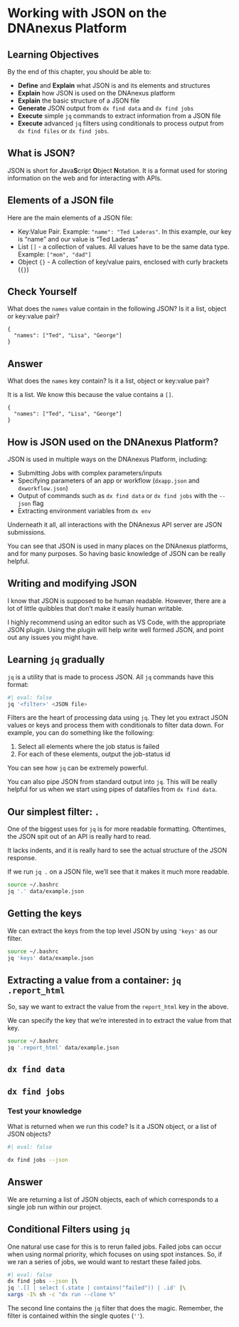 # Working with JSON on the DNAnexus Platform

## Learning Objectives

By the end of this chapter, you should be able to:

- **Define** and **Explain** what JSON is and its elements and structures
- **Explain** how JSON is used on the DNAnexus platform
- **Explain** the basic structure of a JSON file
- **Generate** JSON output from `dx find data` and `dx find jobs`
- **Execute** simple `jq` commands to extract information from a JSON file
- **Execute** advanced `jq` filters using conditionals to process output from `dx find files` or `dx find jobs`.

## What is JSON?

JSON is short for **J**ava**S**cript **O**bject **N**otation. It is a format used for storing information on the web and for interacting with APIs.  

## Elements of a JSON file

Here are the main elements of a JSON file:

- Key:Value Pair. Example: `"name": "Ted Laderas"`. In this example, our key is "name" and our value is "Ted Laderas"
- List `[]` - a collection of values. All values have to be the same data type. Example: `["mom", "dad"]`
- Object `{}` - A collection of key/value pairs, enclosed with curly brackets (`{}`)

:::{.callout-note}
## Check Yourself

What does the `names` value contain in the following JSON? Is it a list, object or key:value pair?

```
{
  "names": ["Ted", "Lisa", "George"]
}
```
:::

:::{.callout-note collapse="true"}
## Answer

What does the `names` key contain? Is it a list, object or key:value pair?

It is a list. We know this because the value contains a `[]`.

```
{
  "names": ["Ted", "Lisa", "George"]
}
```
:::

## How is JSON used on the DNAnexus Platform?

JSON is used in multiple ways on the DNAnexus Platform, including:

- Submitting Jobs with complex parameters/inputs
- Specifying parameters of an app or workflow (`dxapp.json` and `dxworkflow.json`)
- Output of commands such as `dx find data` or `dx find jobs` with the `--json` flag
- Extracting environment variables from `dx env`

Underneath it all, all interactions with the DNAnexus API server are JSON submissions.

You can see that JSON is used in many places on the DNAnexus platforms, and for many purposes. So having basic knowledge of JSON can be really helpful.

## Writing and modifying JSON

I know that JSON is supposed to be human readable. However, there are a lot of little quibbles that don't make it easily human writable. 

I highly recommend using an editor such as VS Code, with the appropriate JSON plugin. Using the plugin will help write well formed JSON, and point out any issues you might have. 

## Learning `jq` gradually

`jq` is a utility that is made to process JSON. All `jq` commands have this format:

```bash
#| eval: false
jq '<filter>' <JSON file>
```

Filters are the heart of processing data using `jq`. They let you extract JSON values or keys and process them with conditionals to filter data down. For example, you can do something like the following:

1. Select all elements where the job status is failed
2. For each of these elements, output the job-status id

You can see how `jq` can be extremely powerful.

You can also pipe JSON from standard output into `jq`. This will be really helpful for us when we start using pipes of datafiles from `dx find data`. 

## Our simplest filter: `.`

One of the biggest uses for `jq` is for more readable formatting. Oftentimes, the JSON spit out of an API is really hard to read. 

It lacks indents, and it is really hard to see the actual structure of the JSON response. 

If we run `jq .` on a JSON file, we'll see that it makes it much more readable.

```bash
source ~/.bashrc
jq '.' data/example.json
```

## Getting the keys 

We can extract the keys from the top level JSON by using `'keys'` as our filter.

```bash
source ~/.bashrc
jq 'keys' data/example.json
```

## Extracting a value from a container: `jq .report_html`

So, say we want to extract the value from the `report_html` key in the above. 

We can specify the key that we're interested in to extract the value from that key.

```bash
source ~/.bashrc
jq '.report_html' data/example.json
```


## `dx find data`



## `dx find jobs`



:::{.callout-note}
### Test your knowledge

What is returned when we run this code? Is it a JSON object, or a list of JSON objects?

```bash
#| eval: false

dx find jobs --json
```
:::

:::{.callout-note collapse="true"}
## Answer

We are returning a list of JSON objects, each of which corresponds to a single job run within our project.
:::

## Conditional Filters using `jq`

One natural use case for this is to rerun failed jobs. Failed jobs can occur when using normal priority, which focuses on using spot instances. So, if we ran a series of jobs, we would want to restart these failed jobs.

```bash
#| eval: false
dx find jobs --json |\ 
jq '.[] | select (.state | contains("failed")) | .id' |\
xargs -I% sh -c "dx run --clone %"
```

The second line contains the `jq` filter that does the magic. Remember, the filter is contained within the single quotes (`''`).

